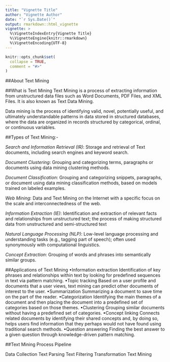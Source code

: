 ```yaml
---
title: "Vignette Title"
author: "Vignette Author"
date: "`r Sys.Date()`"
output: rmarkdown::html_vignette
vignette: >
  %\VignetteIndexEntry{Vignette Title}
  %\VignetteEngine{knitr::rmarkdown}
  %\VignetteEncoding{UTF-8}
---
```


```r
knitr::opts_chunk$set(
  collapse = TRUE,
  comment = "#>"
)
```



##About Text Mining

##What is Text Mining
Text Mining is a process of extracting information from unstructured data files such as Word Documents, PDF Files, and XML Files. It is also known as Text Data Mining. 

Data mining is the process of identifying valid, novel, potentially useful, and ultimately understandable patterns in data stored in structured databases, where the data are organized in records structured by categorical, ordinal, or continuous variables. 

##Types of Text Mining:-

*Search and Information Retrieval (IR)*: 
  Storage and retrieval of Text documents, including search engines and keyword search.

*Document Clustering*: 
  Grouping and categorizing terms, paragraphs or documents using data mining clustering methods. 

*Document Classification*: 
  Grouping and categorizing snippets, paragraphs, or document using data mining classification methods, based on models     trained on labeled examples. 

*Web Mining*: 
  Data and Text Mining on the Internet with a specific focus on the scale and interconnectedness of the web.

*Information Extraction (IE)*: 
  Identification and extraction of relevant facts and relationships from unstructured text; the process of making           structured data from unstructured and semi-structured text

*Natural Language Processing (NLP)*: 
  Low-level language processing and understanding tasks (e.g., tagging part of speech); often used synonymously with        computational linguistics.

*Concept Extraction*: 
  Grouping of words and phrases into semantically similar groups.
  

##Applications of Text Mining
•Information extraction
  Identification of key phrases and relationships within text by looking for predefined sequences in text via pattern       matching.
•Topic tracking
  Based on a user profile and documents that a user views, text mining can predict other documents of interest to the       user.
•Summarization
  Summarizing a document to save time on the part of the reader.
•Categorization
  Identifying the main themes of a document and then placing the document into a predefined set of categories based on      those themes.
•Clustering
  Grouping similar documents without having a predefined set of categories.
•Concept linking
  Connects related documents by identifying their shared concepts and, by doing so, helps users find information that they   perhaps would not have found using traditional search methods.
•Question answering
  Finding the best answer to a given question through knowledge-driven pattern matching.


##Text Mining Process Pipeline
  
Data Collection
Text Parsing 
Text Filtering 
Transformation 
Text Mining
